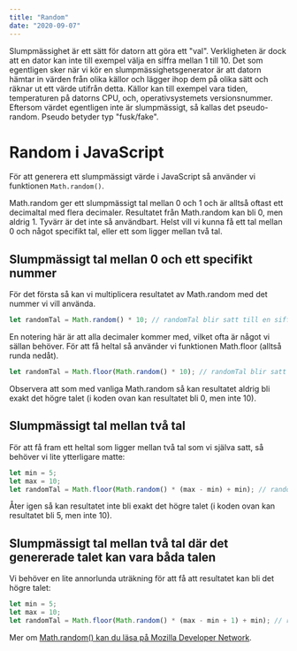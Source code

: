 ```yaml
---
title: "Random"
date: "2020-09-07"
---
```


Slumpmässighet är ett sätt för datorn att göra ett "val". Verkligheten är dock att en dator kan inte till exempel välja en siffra mellan 1 till 10.
Det som egentligen sker när vi kör en slumpmässighetsgenerator är att datorn hämtar in värden från olika källor och lägger ihop dem på olika sätt och räknar ut ett värde utifrån detta.
Källor kan till exempel vara tiden, temperaturen på datorns CPU, och, operativsystemets versionsnummer. Eftersom värdet egentligen inte är slumpmässigt, så kallas det pseudo-random. Pseudo betyder typ "fusk/fake".

# Random i JavaScript

För att generera ett slumpmässigt värde i JavaScript så använder vi funktionen `Math.random()`.

Math.random ger ett slumpmässigt tal mellan 0 och 1 och är alltså oftast ett decimaltal med flera decimaler. Resultatet från Math.random kan bli 0, men aldrig 1.
Tyvärr är det inte så användbart. Helst vill vi kunna få ett tal mellan 0 och något specifikt tal, eller ett som ligger mellan två tal.

## Slumpmässigt tal mellan 0 och ett specifikt nummer

För det första så kan vi multiplicera resultatet av Math.random med det nummer vi vill använda.

```js
let randomTal = Math.random() * 10; // randomTal blir satt till en siffra mellan 0 och 10
```

En notering här är att alla decimaler kommer med, vilket ofta är något vi sällan behöver. För att få heltal så använder vi funktionen Math.floor (alltså runda nedåt).

```js
let randomTal = Math.floor(Math.random() * 10); // randomTal blir satt till ett heltal mellan 0 och 10
```

Observera att som med vanliga Math.random så kan resultatet aldrig bli exakt det högre talet (i koden ovan kan resultatet bli 0, men inte 10).

## Slumpmässigt tal mellan två tal

För att få fram ett heltal som ligger mellan två tal som vi själva satt, så behöver vi lite ytterligare matte:

```js
let min = 5;
let max = 10;
let randomTal = Math.floor(Math.random() * (max - min) + min); // randomTal blir satt till ett heltal mellan 5 och 10
```

Åter igen så kan resultatet inte bli exakt det högre talet (i koden ovan kan resultatet bli 5, men inte 10).

## Slumpmässigt tal mellan två tal där det genererade talet kan vara båda talen

Vi behöver en lite annorlunda uträkning för att få att resultatet kan bli det högre talet:

```js
let min = 5;
let max = 10;
let randomTal = Math.floor(Math.random() * (max - min + 1) + min); // randomTal blir satt till ett heltal mellan 5 eller 10, och kan bli 5 eller 10
```

Mer om [Math.random() kan du läsa på Mozilla Developer Network](https://developer.mozilla.org/en-US/docs/Web/JavaScript/Reference/Global_Objects/Math/random).
